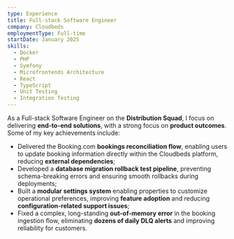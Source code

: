 ```yaml
---
type: Experience
title: Full-stack Software Engineer
company: Cloudbeds
employmentType: Full-time
startDate: January 2025
skills:
  - Docker
  - PHP
  - Symfony
  - Microfrontends Architecture
  - React
  - TypeScript
  - Unit Testing
  - Integration Testing
---
```


As a Full-stack Software Engineer on the **Distribution Squad**, I focus on delivering **end-to-end solutions**, with a strong focus on **product outcomes**. Some of my key achievements include:
            
- Delivered the Booking.com **bookings reconciliation flow**, enabling users to update booking information directly within the Cloudbeds platform, reducing **external dependencies**;
- Developed a **database migration rollback test pipeline**, preventing schema-breaking errors and ensuring smooth rollbacks during deployments;
- Built a **modular settings system** enabling properties to customize operational preferences, improving **feature adoption** and reducing **configuration-related support issues**;
- Fixed a complex, long-standing **out-of-memory error** in the booking ingestion flow, eliminating **dozens of daily DLQ alerts** and improving reliability for customers.
